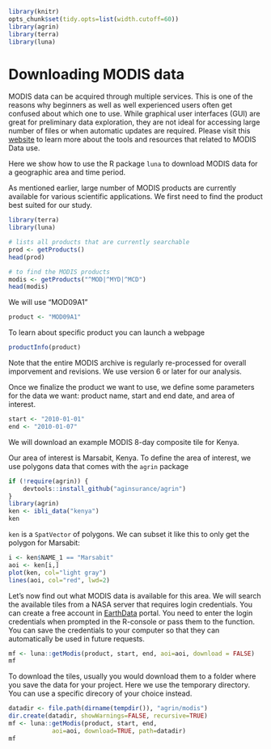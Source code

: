 ```r
library(knitr)
opts_chunk$set(tidy.opts=list(width.cutoff=60))
library(agrin)
library(terra)
library(luna)
```

# Downloading MODIS data


MODIS data can be acquired through multiple services. This is one of the reasons why beginners as well as well experienced users often get confused about which one to use. While graphical user interfaces (GUI) are great for preliminary data exploration, they are not ideal for accessing large number of files or when automatic updates are required. Please visit this [website](https://modis.gsfc.nasa.gov/tools/) to learn more about the tools and resources that related to MODIS Data use. 

Here we show how to use the R package `luna` to download MODIS data for a geographic area and time period. 

As mentioned earlier, large number of MODIS products are currently available for various scientific applications. We first need to find the product best suited for our study.

```r
library(terra)
library(luna)

# lists all products that are currently searchable
prod <- getProducts() 
head(prod)

# to find the MODIS products
modis <- getProducts("^MOD|^MYD|^MCD")
head(modis)
```

We will use "MOD09A1"

```r
product <- "MOD09A1"
```

To learn about specific product you can launch a webpage

```r
productInfo(product)
```

Note that the entire MODIS archive is regularly re-processed for overall imporvement and revisions. We use version 6 or later for our analysis.

Once we finalize the product we want to use, we define some parameters for the data we want: product name, start and end date, and area of interest.

```r
start <- "2010-01-01" 
end <- "2010-01-07"
```
We will download an example MODIS 8-day composite tile for Kenya. 

Our area of interest is Marsabit, Kenya. To define the area of interest, we use polygons data that comes with the `agrin` package


```r
if (!require(agrin)) {
	devtools::install_github("aginsurance/agrin")
}
library(agrin)
ken <- ibli_data("kenya") 
ken
```

`ken` is a `SpatVector` of polygons. We can subset it like this to only get the polygon for Marsabit:

```r
i <- ken$NAME_1 == "Marsabit"
aoi <- ken[i,]
plot(ken, col="light gray")
lines(aoi, col="red", lwd=2)
```


Let's now find out what MODIS data is available for this area. We will search the available tiles from a NASA server that requires login credentials. You can create a free account in [EarthData](https://urs.earthdata.nasa.gov/) portal. You need to enter the login credentials when prompted in the R-console or pass them to the function. You can save the credentials to your computer so that they can automatically be used in future requests.


```r
mf <- luna::getModis(product, start, end, aoi=aoi, download = FALSE)
mf
```


To download the tiles, usually you would download them to a folder where you save the data for your project. Here we use the temporary directory. You can use a specific direcory of your choice instead.

```r
datadir <- file.path(dirname(tempdir()), "agrin/modis")
dir.create(datadir, showWarnings=FALSE, recursive=TRUE)
mf <- luna::getModis(product, start, end,
            aoi=aoi, download=TRUE, path=datadir)
mf
```

